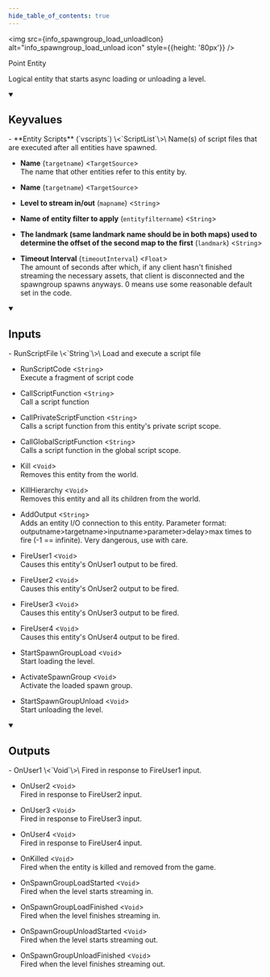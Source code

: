 ```yaml
---
hide_table_of_contents: true
---
```



<img src={info_spawngroup_load_unloadIcon} alt="info_spawngroup_load_unload icon" style={{height: '80px'}} />

Point Entity

Logical entity that starts async loading or unloading a level.

<details open>
<summary><h2>Keyvalues</h2></summary>
- **Entity Scripts** (`vscripts`) \<`ScriptList`\>\
Name(s) of script files that are executed after all entities have spawned.

- **Name** (`targetname`) \<`TargetSource`\>\
The name that other entities refer to this entity by.

- **Name** (`targetname`) \<`TargetSource`\>

- **Level to stream in/out** (`mapname`) \<`String`\>

- **Name of entity filter to apply** (`entityfiltername`) \<`String`\>

- **The landmark (same landmark name should be in both maps) used to determine the offset of the second map to the first** (`landmark`) \<`String`\>

- **Timeout Interval** (`timeoutInterval`) \<`Float`\>\
The amount of seconds after which, if any client hasn't finished streaming the necessary assets, that client is disconnected and the spawngroup spawns anyways. 0 means use some reasonable default set in the code.


 </details>
<details open>
<summary><h2>Inputs</h2></summary>
- RunScriptFile \<`String`\>\
Load and execute a script file

- RunScriptCode \<`String`\>\
Execute a fragment of script code

- CallScriptFunction \<`String`\>\
Call a script function

- CallPrivateScriptFunction \<`String`\>\
Calls a script function from this entity's private script scope.

- CallGlobalScriptFunction \<`String`\>\
Calls a script function in the global script scope.

- Kill \<`Void`\>\
Removes this entity from the world.

- KillHierarchy \<`Void`\>\
Removes this entity and all its children from the world.

- AddOutput \<`String`\>\
Adds an entity I/O connection to this entity. Parameter format: outputname&gt;targetname>inputname&gt;parameter&gt;delay&gt;max times to fire (-1 == infinite). Very dangerous, use with care.

- FireUser1 \<`Void`\>\
Causes this entity's OnUser1 output to be fired.

- FireUser2 \<`Void`\>\
Causes this entity's OnUser2 output to be fired.

- FireUser3 \<`Void`\>\
Causes this entity's OnUser3 output to be fired.

- FireUser4 \<`Void`\>\
Causes this entity's OnUser4 output to be fired.

- StartSpawnGroupLoad \<`Void`\>\
Start loading the level.

- ActivateSpawnGroup \<`Void`\>\
Activate the loaded spawn group.

- StartSpawnGroupUnload \<`Void`\>\
Start unloading the level.


 </details>
<details open>
<summary><h2>Outputs</h2></summary>
- OnUser1 \<`Void`\>\
Fired in response to FireUser1 input.

- OnUser2 \<`Void`\>\
Fired in response to FireUser2 input.

- OnUser3 \<`Void`\>\
Fired in response to FireUser3 input.

- OnUser4 \<`Void`\>\
Fired in response to FireUser4 input.

- OnKilled \<`Void`\>\
Fired when the entity is killed and removed from the game.

- OnSpawnGroupLoadStarted \<`Void`\>\
Fired when the level starts streaming in.

- OnSpawnGroupLoadFinished \<`Void`\>\
Fired when the level finishes streaming in.

- OnSpawnGroupUnloadStarted \<`Void`\>\
Fired when the level starts streaming out.

- OnSpawnGroupUnloadFinished \<`Void`\>\
Fired when the level finishes streaming out.


 </details>